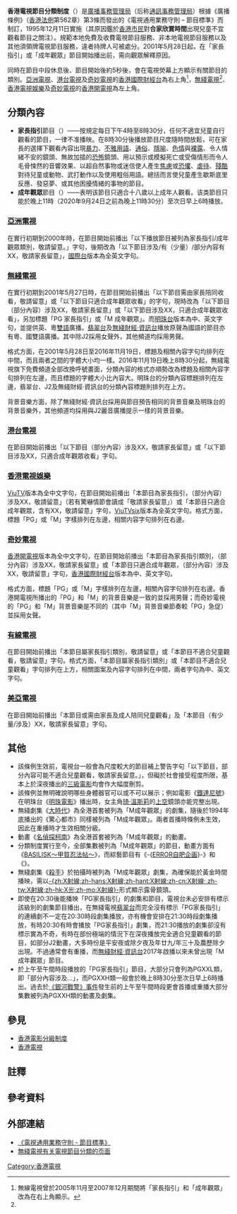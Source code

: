 {{中文电视}}

'''香港電視節目分類制度'''（{{lang-en|'''Hong Kong TV Programme Classification'''}}）是[[廣播事務管理局|廣播事務管理局]]（后称[[通訊事務管理局|通訊事務管理局]]）根據《廣播條例》（[[香港法例|香港法例]]第562章）第3條而發出的《電視通用業務守則 – 節目標準》而制訂，1995年12月11日實施（其原因鑑於[[香港市民|香港市民]]對'''合家欣賞時間'''出現兒童不宜觀看節目之關注）。規範本地免費及收費電視節目服務、非本地電視節目服務以及其他須領牌電視節目服務，違者持牌人可被處分。2001年5月28日起，在「家長指引」或「成年觀眾」節目開始播出前，需向觀眾解釋原因。

同時在節目中段休息後、節目開始後約5秒後，會在電視熒幕上方顯示有關節目的類別。[[亞洲電視|亞洲電視]]、[[港台電視|港台電視]]及[[奇妙電視|奇妙電視]]的[[香港國際財經台|香港國際財經台]]為右上角<ref name="TVBPGC">無線電視曾於2005年11月至2007年12月期間將「家長指引」和「成年觀眾」改為在右上角顯示。</ref>，[[無綫電視|無綫電視]]<ref name="TVBPGC"/>、[[香港電視娛樂|香港電視娛樂]]及[[奇妙電視|奇妙電視]]的[[香港開電視|香港開電視]]為左上角。

== 分類內容 ==
*'''家長指引'''節目（{{lang|en|'''P'''arental '''G'''uidance}}）——按規定每日下午4時至8時30分，任何不適宜兒童自行觀看的節目，一律不准播映。在8時30分後播放節目尺度隨時間放鬆，可在家長的選擇下觀看內容出現[[暴力|暴力]]、[[髒話|不雅用語]]、[[通俗|通俗]]、[[隱喻|隱喻]]、[[色情|色情]]與[[裸露|裸露]]、令人情緒不安的鏡頭、無故加插的[[恐怖|恐怖]]鏡頭、用以預示或模擬死亡或受傷情形而令人毛骨悚然的音響效果、以超自然事物或迷信使人產生[[焦慮|焦慮]]或[[恐懼|恐懼]]、[[虐待|虐待]]、[[殘酷|殘酷]]對待兒童或動物、武打動作以及使用粗俗用語。總括而言使兒童產生歇斯底里反應、發惡夢、或其他困擾情緒的事物的節目。
*'''成年觀眾'''節目（{{lang|en|'''M'''ature}}）——表明该節目只適合十八歲以上成年人觀看。该类節目只能於晚上11時（2020年9月24日之前為晚上11時30分）至次日早上6時播放。

===[[亞洲電視|亞洲電視]]===
在實行初期到2000年時，在節目開始前播出「以下播放節目被列為家長指引/成年觀眾類別，敬請留意。」字句，後期改為「以下節目涉及/有（少量）/部分內容有XX，敬請家長留意」，[[亞洲電視國際台|國際台]]版本為全英文字句。

===[[無綫電視|無綫電視]]===
在實行初期到2001年5月27日時，在節目開始前播出「以下節目需由家長陪同收看，敬請留意」或「以下節目只適合成年觀眾收看」的字句，現時改為「以下節目（部分內容）涉及XX，敬請家長留意」或「以下節目涉及XX，只適合成年觀眾收看」，另加標題「PG 家長指引」或「M 成年觀眾」。而[[明珠台|明珠台]]版本為中、英文字句，並提供英、粵[[雙語|雙語]]廣播。[[翡翠台|翡翠台]]及[[無綫財經·資訊台|無綫財經·資訊台]]播放原聲為國語的節目亦有粵、國雙語廣播。其中除J2採用女聲外，其他頻道均採用男聲。

格式方面，在2001年5月28日至2016年11月19日，標題及相關內容字句均排列在中間，而且兩者之間的字體大小均一樣。2016年11月19日晚上8時30分起，無綫電視旗下免費頻道全部改換呼號畫面，分類內容的格式亦順勢改為標題及相關內容字句排列在左邊，而且標題的字體大小比內容大。明珠台的分類內容標題排列在左邊，翡翠台、J2及無綫財經·資訊台的分類內容標題則排列在上方。

背景音樂方面，除了無綫財經·資訊台採用與節目預告相同的背景音樂及明珠台的背景音樂外，其他頻道均採用與J2麗音廣播提示一樣的背景音樂。

===[[港台電視|港台電視]]===
在節目開始前播出「以下節目（部分內容）涉及XX，敬請家長留意」或「以下節目涉及XX，只適合成年觀眾收看」字句。

===[[香港電視娛樂|香港電視娛樂]]===
[[ViuTV|ViuTV]]版本為全中文字句，在節目開始前播出「本節目為家長指引，（部分內容）涉及XX，敬請留意」（若有驚嚇情節會讀成「敬請家長留意」）或「本節目只適合成年觀眾，含有XX，敬請留意」字句，[[ViuTVsix|ViuTVsix]]版本為全英文字句。格式方面，標題「PG」或「M」字樣排列在左邊，相關内容字句排列在右邊。

===[[奇妙電視|奇妙電視]]===
[[香港開電視|香港開電視]]版本為全中文字句，在節目開始前播出「本節目為家長指引類別，（部分內容）涉及XX，敬請家長留意」或「本節目只適合成年觀眾，（部分內容）涉及XX，敬請留意」字句，[[香港國際財經台|香港國際財經台]]版本為中、英文字句。

格式方面，標題「PG」或「M」字樣排列在左邊，相關內容字句排列在右邊。香港開電視所播出的「PG」和「M」的背景音樂是一致的並採用男聲；而奇妙電視的「PG」和「M」背景音樂是不同的（其中「M」背景音樂節奏較「PG」急促）並採用女聲。

===[[有線電視|有線電視]]===
在節目開始前播出「本節目屬家長指引類別，敬請留意」或「本節目不適合兒童觀看，敬請留意」字句。格式方面，「本節目屬家長指引類別」或「本節目不適合兒童觀看」字句排列在上方，相關圖案及內容字句排列在中間，兩者字句為中、英文字句。

===[[美亞電視|美亞電視]]===
在節目開始前播出「本節目或需由家長及成人陪同兒童觀看」及「本節目（有少量/涉及）XX，敬請家長留意」字句。

==其他==
*該條例生效前，電視台一般會為尺度較大的節目補上警告字句「以下節目，部分內容可能不適合兒童觀看，敬請家長留意。」，但礙於社會接受程度所限，基本上於深夜播出的[[香港電影分級制度|三級電影]]均會作大幅度刪剪。
*該條例並無明確說明哪些身體器官可以或不可以展示；例如電影《[[泰坦尼克号_(1997年电影)|鐵達尼號]]》在明珠台《[[明珠電影|明珠電影]]》播出時，女主角[[琦·溫斯莉|琦·溫斯莉]]的[[上空|上空]]鏡頭亦能完整出現。
*無綫劇集《[[大時代_(香港電視劇)|大時代]]》為全港首套被列為「M成年觀眾」的劇集，隨後於1994年底播出的《驚心都市》同樣被列為「M成年觀眾」。兩者首播時條例未生效，因此在重播時才生效相關分級。
*動畫《[[名偵探柯南_(動畫)|名偵探柯南]]》為全港首套被列為「M成年觀眾」的動畫。
*分類制度實行至今，全部集數被列為「M成年觀眾」的節目，動畫方面有《[[BASILISK～甲賀忍法帖～|BASILISK～甲賀忍法帖～]]》，而綜藝節目有《-{[[ERROR自肥企画|ERROR自肥企画]]}-》和《{{tsl|yue|冇人性教育}}》。
*無綫劇集《[[殺手_(無綫電視劇)|殺手]]》於拍攝時被列為「M成年觀眾」劇集，為確保能於黃金時間播映，需以[[X射线|-{zh:X射線;zh-hans:X射線;zh-hant:X射線;zh-cn:X射線; zh-tw:X射線;zh-hk:X光;zh-mo:X射線}-]]形式顯示露骨鏡頭。
*即使在20:30後能播映「PG家長指引」的劇集和節目，電視台未必安排有標示該級別的劇集節目播出，在無綫電視[[翡翠台|翡翠台]]而完全沒有標示「PG家長指引」的連續劇不一定在20:30時段劇集播放，亦有機會安排在21:30時段劇集播放，有時20:30有時會播放「PG家長指引」劇集，而21:30播放的劇集卻沒有標示實為不奇，有時在部份極端的情況下在深夜播放完全適合兒童觀看的節目，如部分J2動畫，大多時份是平安夜或除夕夜及年廿九/年三十及農歷除夕出現。不過通常會有重播，而[[無綫財經·資訊台|無綫財經·資訊台]]2017年啟播以來未曾出現「M成年觀眾」節目。
*於上午至午間時段播放的「PG家長指引」節目，大部分只會列為PGXXL類，即「部分內容涉及...」，而PGXXH類一般會於晚上8時30分至次日早上6時播出。過去於[[銀河戰警#在香港播映時的爭議|《銀河戰警》事件]]發生前的上午至午間時段更會首播或重播大部分集數被列為PGXXH類的動畫及劇集。

== 參見 ==
*[[香港電影分級制度|香港電影分級制度]]
*[[香港電視網絡|香港電視]]

==註釋==
<references />

== 參考資料 ==
{{Reflist}}

== 外部連結 ==
*[http://www.coms-auth.hk/filemanager/common/policies_regulations/cop/code_tvprog_c.pdf 《電視通用業務守則 - 節目標準》] {{Wayback|url=http://www.coms-auth.hk/filemanager/common/policies_regulations/cop/code_tvprog_c.pdf |date=20201007020206 }}
*[http://programme.tvb.com/pg.html 無綫電視有关電視節目分類的页面] {{Wayback|url=http://programme.tvb.com/pg.html |date=20210124185220 }}

[[Category:香港電視|Category:香港電視]]
